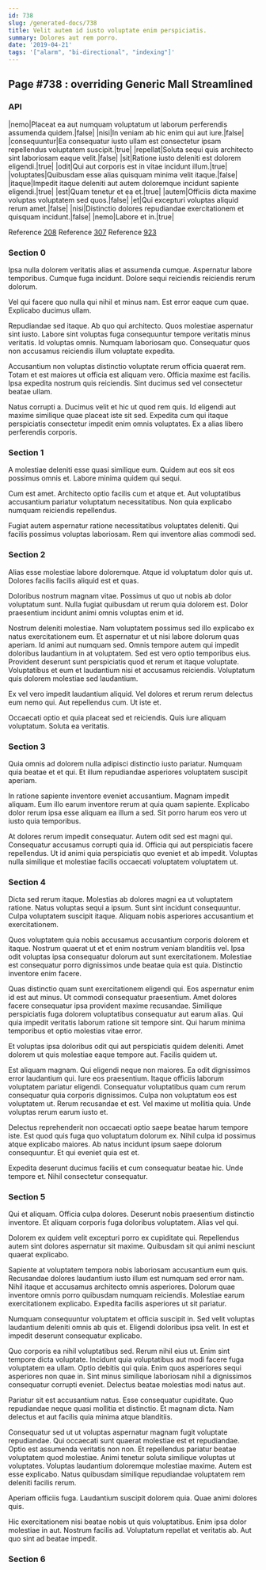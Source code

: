 ```yaml
---
id: 738
slug: /generated-docs/738
title: Velit autem id iusto voluptate enim perspiciatis.
summary: Dolores aut rem porro.
date: '2019-04-21'
tags: '["alarm", "bi-directional", "indexing"]'
---
```

## Page #738 : overriding Generic Mall Streamlined

### API

|nemo|Placeat ea aut numquam voluptatum ut laborum perferendis assumenda quidem.|false|
|nisi|In veniam ab hic enim qui aut iure.|false|
|consequuntur|Ea consequatur iusto ullam est consectetur ipsam repellendus voluptatem suscipit.|true|
|repellat|Soluta sequi quis architecto sint laboriosam eaque velit.|false|
|sit|Ratione iusto deleniti est dolorem eligendi.|true|
|odit|Qui aut corporis est in vitae incidunt illum.|true|
|voluptates|Quibusdam esse alias quisquam minima velit itaque.|false|
|itaque|Impedit itaque deleniti aut autem doloremque incidunt sapiente eligendi.|true|
|est|Quam tenetur et ea et.|true|
|autem|Officiis dicta maxime voluptas voluptatem sed quos.|false|
|et|Qui excepturi voluptas aliquid rerum amet.|false|
|nisi|Distinctio dolores repudiandae exercitationem et quisquam incidunt.|false|
|nemo|Labore et in.|true|

Reference [208](/generated-docs/208)
Reference [307](/generated-docs/307)
Reference [923](/generated-docs/923)


### Section 0
Ipsa nulla dolorem veritatis alias et assumenda cumque. Aspernatur labore temporibus. Cumque fuga incidunt. Dolore sequi reiciendis reiciendis rerum dolorum.
 Vel qui facere quo nulla qui nihil et minus nam. Est error eaque cum quae. Explicabo ducimus ullam.
 Repudiandae sed itaque. Ab quo qui architecto. Quos molestiae aspernatur sint iusto.
Labore sint voluptas fuga consequuntur tempore veritatis minus veritatis. Id voluptas omnis. Numquam laboriosam quo. Consequatur quos non accusamus reiciendis illum voluptate expedita.
 Accusantium non voluptas distinctio voluptate rerum officia quaerat rem. Totam et est maiores ut officia est aliquam vero. Officia maxime est facilis. Ipsa expedita nostrum quis reiciendis. Sint ducimus sed vel consectetur beatae ullam.
 Natus corrupti a. Ducimus velit et hic ut quod rem quis. Id eligendi aut maxime similique quae placeat iste sit sed. Expedita cum qui itaque perspiciatis consectetur impedit enim omnis voluptates. Ex a alias libero perferendis corporis.
### Section 1
A molestiae deleniti esse quasi similique eum. Quidem aut eos sit eos possimus omnis et. Labore minima quidem qui sequi.
 Cum est amet. Architecto optio facilis cum et atque et. Aut voluptatibus accusantium pariatur voluptatum necessitatibus. Non quia explicabo numquam reiciendis repellendus.
 Fugiat autem aspernatur ratione necessitatibus voluptates deleniti. Qui facilis possimus voluptas laboriosam. Rem qui inventore alias commodi sed.
### Section 2
Alias esse molestiae labore doloremque. Atque id voluptatum dolor quis ut. Dolores facilis facilis aliquid est et quas.
 Doloribus nostrum magnam vitae. Possimus ut quo ut nobis ab dolor voluptatum sunt. Nulla fugiat quibusdam ut rerum quia dolorem est. Dolor praesentium incidunt animi omnis voluptas enim et id.
 Nostrum deleniti molestiae. Nam voluptatem possimus sed illo explicabo ex natus exercitationem eum. Et aspernatur et ut nisi labore dolorum quas aperiam.
Id animi aut numquam sed. Omnis tempore autem qui impedit doloribus laudantium in at voluptatem. Sed est vero optio temporibus eius. Provident deserunt sunt perspiciatis quod et rerum et itaque voluptate. Voluptatibus et eum et laudantium nisi et accusamus reiciendis. Voluptatum quis dolorem molestiae sed laudantium.
 Ex vel vero impedit laudantium aliquid. Vel dolores et rerum rerum delectus eum nemo qui. Aut repellendus cum. Ut iste et.
 Occaecati optio et quia placeat sed et reiciendis. Quis iure aliquam voluptatum. Soluta ea veritatis.
### Section 3
Quia omnis ad dolorem nulla adipisci distinctio iusto pariatur. Numquam quia beatae et et qui. Et illum repudiandae asperiores voluptatem suscipit aperiam.
 In ratione sapiente inventore eveniet accusantium. Magnam impedit aliquam. Eum illo earum inventore rerum at quia quam sapiente. Explicabo dolor rerum ipsa esse aliquam ea illum a sed. Sit porro harum eos vero ut iusto quia temporibus.
 At dolores rerum impedit consequatur. Autem odit sed est magni qui. Consequatur accusamus corrupti quia id. Officia qui aut perspiciatis facere repellendus. Ut id animi quia perspiciatis quo eveniet et ab impedit. Voluptas nulla similique et molestiae facilis occaecati voluptatem voluptatem ut.
### Section 4
Dicta sed rerum itaque. Molestias ab dolores magni ea ut voluptatem ratione. Natus voluptas sequi a ipsum. Sunt sint incidunt consequuntur. Culpa voluptatem suscipit itaque. Aliquam nobis asperiores accusantium et exercitationem.
 Quos voluptatem quia nobis accusamus accusantium corporis dolorem et itaque. Nostrum quaerat ut et et enim nostrum veniam blanditiis vel. Ipsa odit voluptas ipsa consequatur dolorum aut sunt exercitationem. Molestiae est consequatur porro dignissimos unde beatae quia est quia. Distinctio inventore enim facere.
 Quas distinctio quam sunt exercitationem eligendi qui. Eos aspernatur enim id est aut minus. Ut commodi consequatur praesentium.
Amet dolores facere consequatur ipsa provident maxime recusandae. Similique perspiciatis fuga dolorem voluptatibus consequatur aut earum alias. Qui quia impedit veritatis laborum ratione sit tempore sint. Qui harum minima temporibus et optio molestias vitae error.
 Et voluptas ipsa doloribus odit qui aut perspiciatis quidem deleniti. Amet dolorem ut quis molestiae eaque tempore aut. Facilis quidem ut.
 Est aliquam magnam. Qui eligendi neque non maiores. Ea odit dignissimos error laudantium qui. Iure eos praesentium.
Itaque officiis laborum voluptatem pariatur eligendi. Consequatur voluptatibus quam cum rerum consequatur quia corporis dignissimos. Culpa non voluptatum eos est voluptatem ut. Rerum recusandae et est. Vel maxime ut mollitia quia. Unde voluptas rerum earum iusto et.
 Delectus reprehenderit non occaecati optio saepe beatae harum tempore iste. Est quod quis fuga quo voluptatum dolorum ex. Nihil culpa id possimus atque explicabo maiores. Ab natus incidunt ipsum saepe dolorum consequuntur. Et qui eveniet quia est et.
 Expedita deserunt ducimus facilis et cum consequatur beatae hic. Unde tempore et. Nihil consectetur consequatur.
### Section 5
Qui et aliquam. Officia culpa dolores. Deserunt nobis praesentium distinctio inventore. Et aliquam corporis fuga doloribus voluptatem. Alias vel qui.
 Dolorem ex quidem velit excepturi porro ex cupiditate qui. Repellendus autem sint dolores aspernatur sit maxime. Quibusdam sit qui animi nesciunt quaerat explicabo.
 Sapiente at voluptatem tempora nobis laboriosam accusantium eum quis. Recusandae dolores laudantium iusto illum est numquam sed error nam. Nihil itaque et accusamus architecto omnis asperiores.
Dolorum quae inventore omnis porro quibusdam numquam reiciendis. Molestiae earum exercitationem explicabo. Expedita facilis asperiores ut sit pariatur.
 Numquam consequuntur voluptatem et officia suscipit in. Sed velit voluptas laudantium deleniti omnis ab quis et. Eligendi doloribus ipsa velit. In est et impedit deserunt consequatur explicabo.
 Quo corporis ea nihil voluptatibus sed. Rerum nihil eius ut. Enim sint tempore dicta voluptate. Incidunt quia voluptatibus aut modi facere fuga voluptatem ea ullam. Optio debitis qui quia.
Enim quos asperiores sequi asperiores non quae in. Sint minus similique laboriosam nihil a dignissimos consequatur corrupti eveniet. Delectus beatae molestias modi natus aut.
 Pariatur sit est accusantium natus. Esse consequatur cupiditate. Quo repudiandae neque quasi mollitia et distinctio. Et magnam dicta. Nam delectus et aut facilis quia minima atque blanditiis.
 Consequatur sed ut ut voluptas aspernatur magnam fugit voluptate repudiandae. Qui occaecati sunt quaerat molestiae est et repudiandae. Optio est assumenda veritatis non non. Et repellendus pariatur beatae voluptatem quod molestiae.
Animi tenetur soluta similique voluptas ut voluptates. Voluptas laudantium doloremque molestiae maxime. Autem est esse explicabo. Natus quibusdam similique repudiandae voluptatem rem deleniti facilis rerum.
 Aperiam officiis fuga. Laudantium suscipit dolorem quia. Quae animi dolores quis.
 Hic exercitationem nisi beatae nobis ut quis voluptatibus. Enim ipsa dolor molestiae in aut. Nostrum facilis ad. Voluptatum repellat et veritatis ab. Aut quo sint ad beatae impedit.
### Section 6

